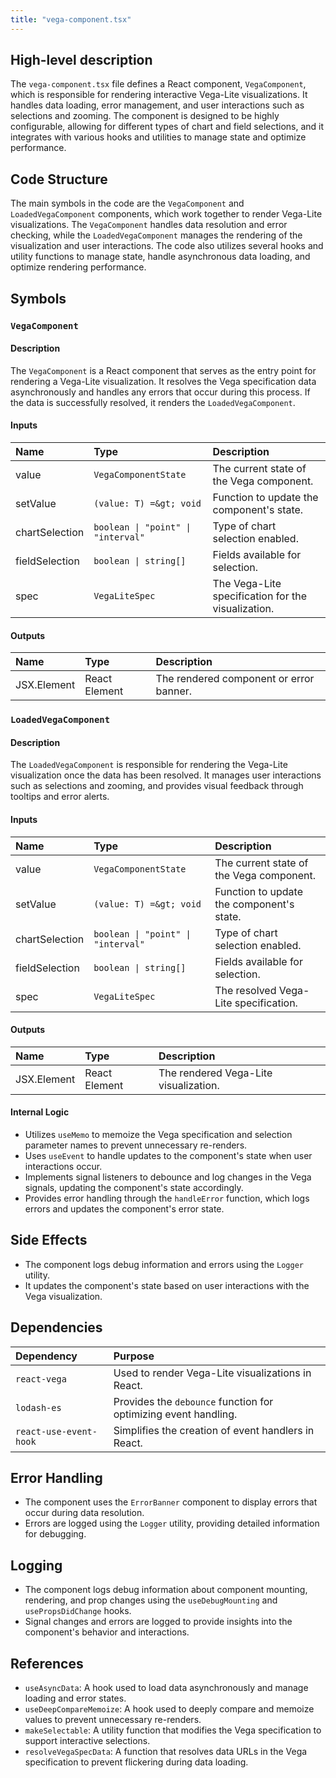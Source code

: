 ```yaml
---
title: "vega-component.tsx"
---
```


## High-level description

The `vega-component.tsx` file defines a React component, `VegaComponent`, which is responsible for rendering interactive Vega-Lite visualizations. It handles data loading, error management, and user interactions such as selections and zooming. The component is designed to be highly configurable, allowing for different types of chart and field selections, and it integrates with various hooks and utilities to manage state and optimize performance.

## Code Structure

The main symbols in the code are the `VegaComponent` and `LoadedVegaComponent` components, which work together to render Vega-Lite visualizations. The `VegaComponent` handles data resolution and error checking, while the `LoadedVegaComponent` manages the rendering of the visualization and user interactions. The code also utilizes several hooks and utility functions to manage state, handle asynchronous data loading, and optimize rendering performance.

## Symbols

### `VegaComponent`
#### Description
The `VegaComponent` is a React component that serves as the entry point for rendering a Vega-Lite visualization. It resolves the Vega specification data asynchronously and handles any errors that occur during this process. If the data is successfully resolved, it renders the `LoadedVegaComponent`.

#### Inputs
| Name           | Type                      | Description                                      |
|:---------------|:--------------------------|:-------------------------------------------------|
| value          | `VegaComponentState`      | The current state of the Vega component.         |
| setValue       | `(value: T) =&gt; void`      | Function to update the component's state.        |
| chartSelection | `boolean \| "point" \| "interval"` | Type of chart selection enabled.                 |
| fieldSelection | `boolean \| string[]`     | Fields available for selection.                  |
| spec           | `VegaLiteSpec`            | The Vega-Lite specification for the visualization. |

#### Outputs
| Name | Type | Description |
|:-----|:-----|:------------|
| JSX.Element | React Element | The rendered component or error banner. |

### `LoadedVegaComponent`
#### Description
The `LoadedVegaComponent` is responsible for rendering the Vega-Lite visualization once the data has been resolved. It manages user interactions such as selections and zooming, and provides visual feedback through tooltips and error alerts.

#### Inputs
| Name           | Type                      | Description                                      |
|:---------------|:--------------------------|:-------------------------------------------------|
| value          | `VegaComponentState`      | The current state of the Vega component.         |
| setValue       | `(value: T) =&gt; void`      | Function to update the component's state.        |
| chartSelection | `boolean \| "point" \| "interval"` | Type of chart selection enabled.                 |
| fieldSelection | `boolean \| string[]`     | Fields available for selection.                  |
| spec           | `VegaLiteSpec`            | The resolved Vega-Lite specification.            |

#### Outputs
| Name | Type | Description |
|:-----|:-----|:------------|
| JSX.Element | React Element | The rendered Vega-Lite visualization. |

#### Internal Logic
- Utilizes `useMemo` to memoize the Vega specification and selection parameter names to prevent unnecessary re-renders.
- Uses `useEvent` to handle updates to the component's state when user interactions occur.
- Implements signal listeners to debounce and log changes in the Vega signals, updating the component's state accordingly.
- Provides error handling through the `handleError` function, which logs errors and updates the component's error state.

## Side Effects
- The component logs debug information and errors using the `Logger` utility.
- It updates the component's state based on user interactions with the Vega visualization.

## Dependencies
| Dependency | Purpose |
|:-----------|:--------|
| `react-vega` | Used to render Vega-Lite visualizations in React. |
| `lodash-es` | Provides the `debounce` function for optimizing event handling. |
| `react-use-event-hook` | Simplifies the creation of event handlers in React. |

## Error Handling
- The component uses the `ErrorBanner` component to display errors that occur during data resolution.
- Errors are logged using the `Logger` utility, providing detailed information for debugging.

## Logging
- The component logs debug information about component mounting, rendering, and prop changes using the `useDebugMounting` and `usePropsDidChange` hooks.
- Signal changes and errors are logged to provide insights into the component's behavior and interactions.

## References
- `useAsyncData`: A hook used to load data asynchronously and manage loading and error states.
- `useDeepCompareMemoize`: A hook used to deeply compare and memoize values to prevent unnecessary re-renders.
- `makeSelectable`: A utility function that modifies the Vega specification to support interactive selections.
- `resolveVegaSpecData`: A function that resolves data URLs in the Vega specification to prevent flickering during data loading.